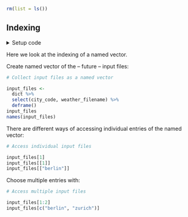 ```r
rm(list = ls())
```

## Indexing

<details><summary>Setup code</summary>
```r
### Indexing

```
```r
library(tidyverse)
library(here)

dict <- readxl::read_excel(here("data/cities.xlsx"))
```
</details>

Here we look at the indexing of a named vector.

Create named vector of the -- future -- input files:

```r
# Collect input files as a named vector
```
```r
input_files <-
  dict %>%
  select(city_code, weather_filename) %>%
  deframe()
input_files
names(input_files)
```

There are different ways of accessing individual entries of the named vector:

```r
# Access individual input files
```
```r
input_files[1]
input_files[[1]]
input_files[["berlin"]]
```

Choose multiple entries with:

```r
# Access multiple input files
```
```r
input_files[1:2]
input_files[c("berlin", "zurich")]
```
